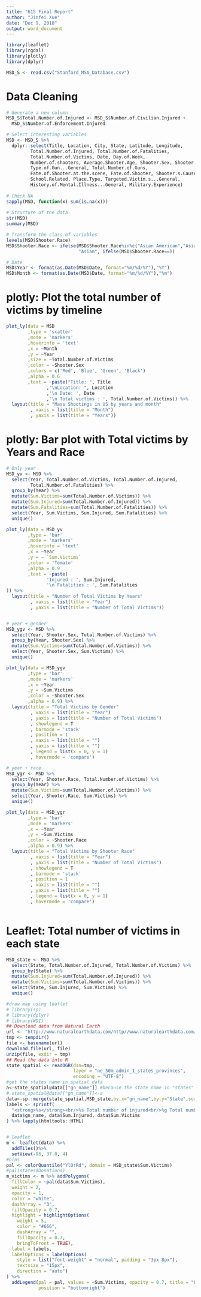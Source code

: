 ```yaml
---
title: "615 Final Report"
author: "Jinfei Xue"
date: "Dec 9, 2018"
output: word_document
---
```


```r
library(leaflet)
library(rgdal)
library(plotly)
library(dplyr)
```


```r
MSD_S <- read.csv("Stanford_MSA_Database.csv")
```

# Data Cleaning

```r
# Generate a new column
MSD_S$Total.Number.of.Injured <- MSD_S$Number.of.Civilian.Injured +
  MSD_S$Number.of.Enforcement.Injured

# Select interesting variables
MSD <- MSD_S %>%
  dplyr::select(Title, Location, City, State, Latitude, Longitude, 
         Total.Number.of.Injured, Total.Number.of.Fatalities,
         Total.Number.of.Victims, Date, Day.of.Week,
         Number.of.shooters, Average.Shooter.Age, Shooter.Sex, Shooter.Race, 
         Type.of.Gun...General, Total.Number.of.Guns, 
         Fate.of.Shooter.at.the.scene, Fate.of.Shooter, Shooter.s.Cause.of.Death,
         School.Related, Place.Type, Targeted.Victim.s...General, 
         History.of.Mental.Illness...General, Military.Experience)
  
# Check NA
sapply(MSD, function(x) sum(is.na(x)))
  
# Structure of the data
str(MSD)
summary(MSD)

# Transform the class of variables
levels(MSD$Shooter.Race)
MSD$Shooter.Race <- ifelse(MSD$Shooter.Race%in%c("Asian American","Asian American/Some other race"),
                           "Asian", ifelse(MSD$Shooter.Race==))

# Date
MSD$Year <- format(as.Date(MSD$Date, format="%m/%d/%Y"),"%Y")
MSD$Month <- format(as.Date(MSD$Date, format="%m/%d/%Y"),"%m")

```


# plotly: Plot the total number of victims by timeline

```r
plot_ly(data = MSD
        ,type = 'scatter'
        ,mode = 'markers' 
        ,hoverinfo = 'text'
        ,x = ~Month
        ,y = ~Year
        ,size = ~Total.Number.of.Victims
        ,color = ~Shooter.Sex
        ,colors = c('Red', 'Blue', 'Green', 'Black')
        ,alpha = 0.6
        ,text = ~paste("Title: ", Title
               ,"\nLocation: ", Location
               ,'\n Date: ', Date 
               ,'\n Total victims : ', Total.Number.of.Victims)) %>% 
  layout(title = "Mass Shootings in US by years and month"
         , xaxis = list(title = "Month")
         , yaxis = list(title = "Years"))
```

# plotly: Bar plot with Total victims by Years and Race

```r
# Only year
MSD_yv <- MSD %>%
  select(Year, Total.Number.of.Victims, Total.Number.of.Injured, 
         Total.Number.of.Fatalities) %>%
  group_by(Year) %>%
  mutate(Sum.Victims=sum(Total.Number.of.Victims)) %>%
  mutate(Sum.Injured=sum(Total.Number.of.Injured)) %>%
  mutate(Sum.Fatalities=sum(Total.Number.of.Fatalities)) %>%
  select(Year, Sum.Victims, Sum.Injured, Sum.Fatalities) %>%
  unique()

plot_ly(data = MSD_yv
        ,type = 'bar'
        ,mode = 'markers' 
        ,hoverinfo = 'text'
        ,x = ~Year
        ,y = ~ `Sum.Victims` 
        ,color = 'Tomato'
        ,alpha = 0.9
        ,text = ~paste(
               'Injured : ', Sum.Injured,
               '\n Fatalities : ', Sum.Fatalities
)) %>% 
  layout(title = "Number of Total Victims by Years"
         , xaxis = list(title = "Year")
         , yaxis = list(title = "Number of Total Victims"))


# year + gender
MSD_ygv <- MSD %>%
  select(Year, Shooter.Sex, Total.Number.of.Victims) %>%
  group_by(Year, Shooter.Sex) %>%
  mutate(Sum.Victims=sum(Total.Number.of.Victims)) %>%
  select(Year, Shooter.Sex, Sum.Victims) %>%
  unique()

plot_ly(data = MSD_ygv
        ,type = 'bar'
        ,mode = 'markers'
        ,x = ~Year
        ,y = ~Sum.Victims
        ,color = ~Shooter.Sex
        ,alpha = 0.9) %>% 
  layout(title = "Total Victims by Gender"
         , xaxis = list(title = "Year")
         , yaxis = list(title = "Number of Total Victims")
         , showlegend = T
         , barmode = 'stack'
         , position = 1
         , xaxis = list(title = "")
         , yaxis = list(title = "")
         , legend = list(x = 0, y = 1)
         , hovermode = 'compare')

# year + race
MSD_ygr <- MSD %>%
  select(Year, Shooter.Race, Total.Number.of.Victims) %>%
  group_by(Year) %>%
  mutate(Sum.Victims=sum(Total.Number.of.Victims)) %>%
  select(Year, Shooter.Race, Sum.Victims) %>%
  unique()

plot_ly(data = MSD_ygr
        ,type = 'bar'
        ,mode = 'markers'
        ,x = ~Year
        ,y = ~Sum.Victims
        ,color = ~Shooter.Race
        ,alpha = 0.9) %>% 
  layout(title = "Total Victims by Shooter Race"
         , xaxis = list(title = "Year")
         , yaxis = list(title = "Number of Total Victims")
         , showlegend = T
         , barmode = 'stack'
         , position = 1
         , xaxis = list(title = "")
         , yaxis = list(title = "")
         , legend = list(x = 0, y = 1)
         , hovermode = 'compare')



```


# Leaflet: Total number of victims in each state

```r
MSD_state <- MSD %>%
  select(State, Total.Number.of.Injured, Total.Number.of.Victims) %>%
  group_by(State) %>%
  mutate(Sum.Injured=sum(Total.Number.of.Injured)) %>%
  mutate(Sum.Victims=sum(Total.Number.of.Victims)) %>%
  select(State, Sum.Injured, Sum.Victims) %>%
  unique()

#draw map using leaflet
# library(sp)
# library(dplyr)
# library(WDI)
## Download data from Natural Earth
url <- "http://www.naturalearthdata.com/http//www.naturalearthdata.com/download/50m/cultural/ne_50m_admin_1_states_provinces.zip"
tmp <- tempdir()
file <- basename(url)
download.file(url, file)
unzip(file, exdir = tmp)
## Read the data into R
state_spatial <- readOGR(dsn=tmp,
                         layer = "ne_50m_admin_1_states_provinces", 
                         encoding = "UTF-8")
#get the states name in spatial data
a<-state_spatial@data[["gn_name"]] #because the state name in "states" are in lower format
# state_spatial@data[["gn_name"]]<-a
data<-sp::merge(state_spatial,MSD_state,by.x="gn_name",by.y="State",sort=FALSE,duplicateGeoms = TRUE,all.x=FALSE)
labels <- sprintf(
  "<strong>%s</strong><br/>%s Total number of injured<br/>%g Total number of victims",
  data$gn_name, data$Sum.Injured, data$Sum.Victims
) %>% lapply(htmltools::HTML)


# leaflet
m <- leaflet(data) %>%
  addTiles()%>%
  setView(-96, 37.8, 4)
#bins
pal <- colorQuantile("YlOrRd", domain = MSD_state$Sum.Victims)
#pal(states$Donations)
m_victims <- m %>% addPolygons(
  fillColor = ~pal(data$Sum.Victims),
  weight = 2,
  opacity = 1,
  color = "white",
  dashArray = "3",
  fillOpacity = 0.7,
  highlight = highlightOptions(
    weight = 5,
    color = "#666",
    dashArray = "",
    fillOpacity = 0.7,
    bringToFront = TRUE),
  label = labels,
  labelOptions = labelOptions(
    style = list("font-weight" = "normal", padding = "3px 8px"),
    textsize = "15px",
    direction = "auto")
) %>%
  addLegend(pal = pal, values = ~Sum.Victims, opacity = 0.7, title = "Quantile in Total Number of Victims",
            position = "bottomright")

```




